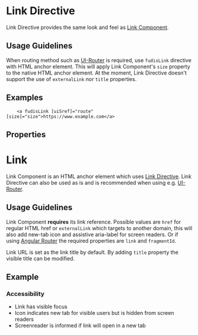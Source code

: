 
<Meta title="Directives/Link" />

# Link Directive

Link Directive provides the same look and feel as [Link Component](/docs/components-link--documentation).

## Usage Guidelines

When routing method such as [UI-Router](https://ui-router.github.io/ng2/) is required, use `fudisLink` directive with HTML anchor element.
This will apply Link Component's `size` property to the native HTML anchor element.
At the moment, Link Directive doesn't support the use of `externalLink` nor `title` properties.

## Examples

<Canvas of={LinkDirectiveStories.Example}></Canvas>

```
    <a fudisLink [uiSref]="route" [size]="size">https://www.example.com</a>
```

## Properties

<ArgTypes of={LinkDirective} />

# Link

Link Component is an HTML anchor element which uses [Link Directive](/docs/directives-link--documentation).
Link Directive can also be used as is and is recommended when using e.g. [UI-Router](https://ui-router.github.io/ng2/).

## Usage Guidelines

Link Component **requires** its link reference.
Possible values are `href` for regular HTML href or `externalLink` which targets to another domain, this will also add new-tab icon and assistive aria-label for screen readers.
Or if using [Angular Router](https://angular.io/api/router) the required properties are `link` and `fragmentId`.

Link URL is set as the link title by default. By adding `title` property the visible title can be modified.

## Example

### Accessibility

- Link has visible focus
- Icon indicates new tab for visible users but is hidden from screen readers
- Screenreader is informed if link will open in a new tab
